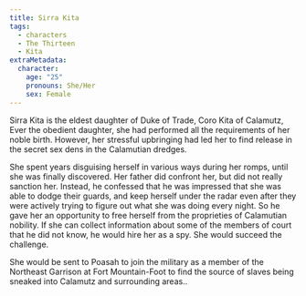 ```yaml
---
title: Sirra Kita
tags:
  - characters
  - The Thirteen
  - Kita
extraMetadata:
  character:
    age: "25"
    pronouns: She/Her
    sex: Female
---
```


Sirra Kita is the eldest daughter of Duke of Trade, Coro Kita of Calamutz, Ever
the obedient daughter, she had performed all the requirements of her noble
birth. However, her stressful upbringing had led her to find release in the
secret sex dens in the Calamutian dredges.

She spent years disguising herself in various ways during her romps, until she
was finally discovered. Her father did confront her, but did not really sanction
her. Instead, he confessed that he was impressed that she was able to dodge
their guards, and keep herself under the radar even after they were actively
trying to figure out what she was doing every night. So he gave her an
opportunity to free herself from the proprieties of Calamutian nobility. If she
can collect information about some of the members of court that he did not know,
he would hire her as a spy. She would succeed the challenge.

She would be sent to Poasah to join the military as a member of the Northeast
Garrison at Fort Mountain-Foot to find the source of slaves being sneaked into
Calamutz and surrounding areas..
